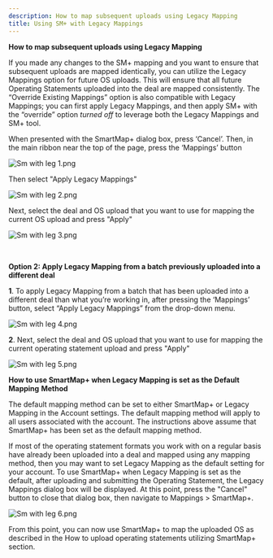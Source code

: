 ```yaml
---
description: How to map subsequent uploads using Legacy Mapping
title: Using SM+ with Legacy Mappings
---
```


**How to map subsequent uploads using Legacy Mapping**


If you made any changes to the SM+ mapping and you want to ensure that subsequent uploads are mapped identically, you can utilize the Legacy Mappings option for future OS uploads. This will ensure that all future Operating Statements uploaded into the deal are mapped consistently. The “Override Existing Mappings” option is also compatible with Legacy Mappings; you can first apply Legacy Mappings, and then apply SM+ with the “override” option *turned off* to leverage both the Legacy Mappings and SM+ tool.


When presented with the SmartMap+ dialog box, press ‘Cancel’. Then, in the main ribbon near the top of the page, press the ‘Mappings’ button


<Frame>
  <img src="/images/rediq/c08197773e299ff702485870775746a789c8906b.png" alt="Sm with leg 1.png" />
</Frame>


Then select "Apply Legacy Mappings"


<Frame>
  <img src="/images/rediq/bec9647d01c0186cb6ccb213739dbf66e30f0158.png" alt="Sm with leg 2.png" />
</Frame>


Next, select the deal and OS upload that you want to use for mapping the current OS upload and press "Apply"


<Frame>
  <img src="/images/rediq/000a0371e1685089408e3ec2fd1a1485e54ceaa5.png" alt="Sm with leg 3.png" />
</Frame>


 


**Option 2: Apply Legacy Mapping from a batch previously uploaded into a different deal**


**1**. To apply Legacy Mapping from a batch that has been uploaded into a different deal than what you’re working in, after pressing the ‘Mappings’ button, select “Apply Legacy Mappings” from the drop-down menu.


<Frame>
  <img src="/images/rediq/8ea6edd9496e54f53065415313bcaa3fe5b8c494.png" alt="Sm with leg 4.png" />
</Frame>


**2**. Next, select the deal and OS upload that you want to use for mapping the current operating statement upload and press "Apply"


<Frame>
  <img src="/images/rediq/f9377b787d471ef718e6fa3a865823b373f6ab10.png" alt="Sm with leg 5.png" />
</Frame>


**How to use SmartMap+ when Legacy Mapping is set as the Default Mapping** **Method**


The default mapping method can be set to either SmartMap+ or Legacy Mapping in the Account settings. The default mapping method will apply to all users associated with the account. The instructions above assume that SmartMap+ has been set as the default mapping method.


If most of the operating statement formats you work with on a regular basis have already been uploaded into a deal and mapped using any mapping method, then you may want to set Legacy Mapping as the default setting for your account. To use SmartMap+ when Legacy Mapping is set as the default, after uploading and submitting the Operating Statement, the Legacy Mappings dialog box will be displayed. At this point, press the "Cancel" button to close that dialog box, then navigate to Mappings > SmartMap+.


<Frame>
  <img src="/images/rediq/4e76e82edd9384b9b966ab975a8e4bb978eb95b0.png" alt="Sm with leg 6.png" />
</Frame>


From this point, you can now use SmartMap+ to map the uploaded OS as described in the How to upload operating statements utilizing SmartMap+ section.
